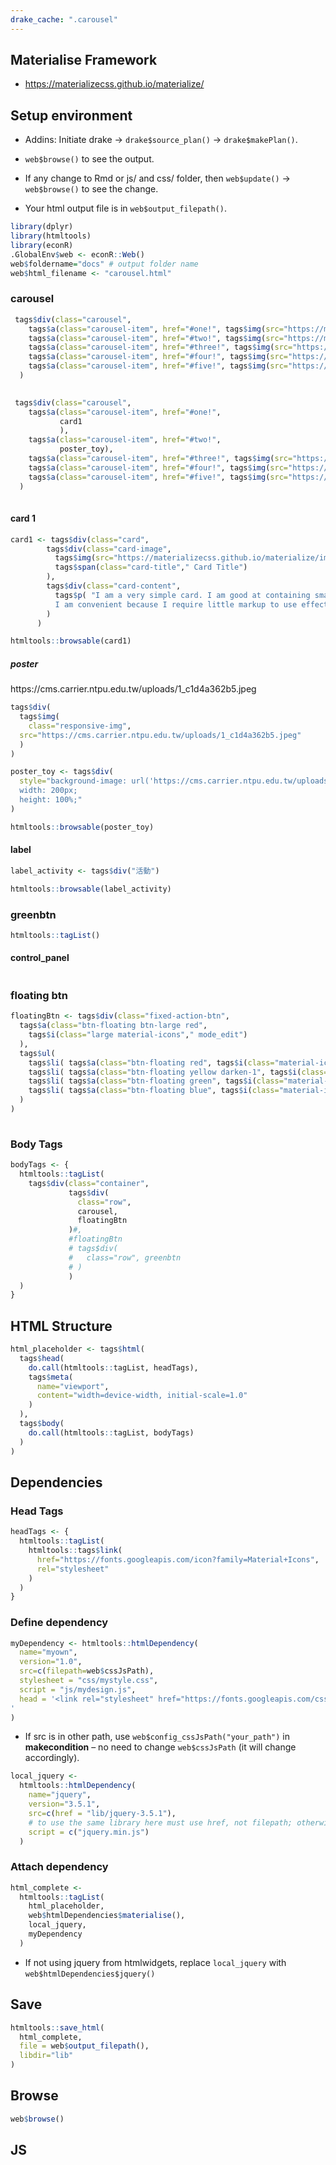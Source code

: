 ```yaml
---
drake_cache: ".carousel"
---
```


## Materialise Framework

  * <https://materializecss.github.io/materialize/>

## Setup environment

  * Addins: Initiate drake -> `drake$source_plan()` -> `drake$makePlan()`.
  
  * `web$browse()` to see the output. 
  
  * If any change to Rmd or js/ and css/ folder, then `web$update()` -> `web$browse()` to see the change.
  
  * Your html output file is in `web$output_filepath()`.

```r
library(dplyr)
library(htmltools)
library(econR)
.GlobalEnv$web <- econR::Web()
web$foldername="docs" # output folder name
web$html_filename <- "carousel.html"

```


### carousel

```r
 tags$div(class="carousel", 
    tags$a(class="carousel-item", href="#one!", tags$img(src="https://materializecss.github.io/materialize/images/placeholder/250x250_a.png")),
    tags$a(class="carousel-item", href="#two!", tags$img(src="https://materializecss.github.io/materialize/images/placeholder/250x250_b.png")),
    tags$a(class="carousel-item", href="#three!", tags$img(src="https://materializecss.github.io/materialize/images/placeholder/250x250_c.png")),
    tags$a(class="carousel-item", href="#four!", tags$img(src="https://materializecss.github.io/materialize/images/placeholder/250x250_d.png")),
    tags$a(class="carousel-item", href="#five!", tags$img(src="https://materializecss.github.io/materialize/images/placeholder/250x250_e.png"))
  )
  
```

```r
 tags$div(class="carousel", 
    tags$a(class="carousel-item", href="#one!", 
           card1
           ),
    tags$a(class="carousel-item", href="#two!", 
           poster_toy),
    tags$a(class="carousel-item", href="#three!", tags$img(src="https://materializecss.github.io/materialize/images/placeholder/250x250_c.png")),
    tags$a(class="carousel-item", href="#four!", tags$img(src="https://materializecss.github.io/materialize/images/placeholder/250x250_d.png")),
    tags$a(class="carousel-item", href="#five!", tags$img(src="https://materializecss.github.io/materialize/images/placeholder/250x250_e.png"))
  )
  
```

#### card 1

```r
card1 <- tags$div(class="card", 
        tags$div(class="card-image", 
          tags$img(src="https://materializecss.github.io/materialize/images/sample-1.jpg"),
          tags$span(class="card-title"," Card Title")
        ),
        tags$div(class="card-content", 
          tags$p( "I am a very simple card. I am good at containing small bits of information.
          I am convenient because I require little markup to use effectively.")
        )
      )
```

```r
htmltools::browsable(card1)
```

##### poster

https://cms.carrier.ntpu.edu.tw/uploads/1_c1d4a362b5.jpeg

```r
tags$div(
  tags$img(
    class="responsive-img",
  src="https://cms.carrier.ntpu.edu.tw/uploads/1_c1d4a362b5.jpeg"
  )
)

```

```r
poster_toy <- tags$div(
  style="background-image: url('https://cms.carrier.ntpu.edu.tw/uploads/1_c1d4a362b5.jpeg');
  width: 200px;
  height: 100%;"
)
```

```r
htmltools::browsable(poster_toy)
```

#### label

```r
label_activity <- tags$div("活動")
```

```r
htmltools::browsable(label_activity)
```



### greenbtn

```r
htmltools::tagList()
```

#### control_panel

```r

```

### floating btn

```r
floatingBtn <- tags$div(class="fixed-action-btn", 
  tags$a(class="btn-floating btn-large red", 
    tags$i(class="large material-icons"," mode_edit")
  ),
  tags$ul( 
    tags$li( tags$a(class="btn-floating red", tags$i(class="material-icons"," insert_chart"))),
    tags$li( tags$a(class="btn-floating yellow darken-1", tags$i(class="material-icons"," format_quote"))),
    tags$li( tags$a(class="btn-floating green", tags$i(class="material-icons"," publish"))),
    tags$li( tags$a(class="btn-floating blue", tags$i(class="material-icons"," attach_file")))
  )
)
      
```


### Body Tags

```r
bodyTags <- {
  htmltools::tagList(
    tags$div(class="container",
             tags$div(
               class="row", 
               carousel,
               floatingBtn
             )#,
             #floatingBtn
             # tags$div(
             #   class="row", greenbtn
             # )
             )
  )
}
```


## HTML Structure

```r
html_placeholder <- tags$html(
  tags$head(
    do.call(htmltools::tagList, headTags),
    tags$meta(
      name="viewport",
      content="width=device-width, initial-scale=1.0"
    )
  ),
  tags$body(
    do.call(htmltools::tagList, bodyTags)
  )
)
```

## Dependencies

### Head Tags

```r
headTags <- {
  htmltools::tagList(
    htmltools::tags$link(
      href="https://fonts.googleapis.com/icon?family=Material+Icons",
      rel="stylesheet"
    )
  )
}
```

### Define dependency

```r
myDependency <- htmltools::htmlDependency(
  name="myown",
  version="1.0",
  src=c(filepath=web$cssJsPath),
  stylesheet = "css/mystyle.css",
  script = "js/mydesign.js",
  head = '<link rel="stylesheet" href="https://fonts.googleapis.com/css?family=Noto+Sans+TC">
'
)
```

  * If src is in other path, use `web$config_cssJsPath("your_path")` in **makecondition** -- no need to change `web$cssJsPath` (it will change accordingly).


```r
local_jquery <- 
  htmltools::htmlDependency(
    name="jquery",
    version="3.5.1",
    src=c(href = "lib/jquery-3.5.1"),
    # to use the same library here must use href, not filepath; otherwise, the current jquery system will be removed.
    script = c("jquery.min.js")
  )
```

### Attach dependency


```r
html_complete <- 
  htmltools::tagList(
    html_placeholder,
    web$htmlDependencies$materialise(),
    local_jquery, 
    myDependency
  )
```

  * If not using jquery from htmlwidgets, replace `local_jquery` with `web$htmlDependencies$jquery()`


## Save

```r
htmltools::save_html(
  html_complete, 
  file = web$output_filepath(),
  libdir="lib"
)
```

## Browse

```r
web$browse()
```





## JS


<!--JS end-->
